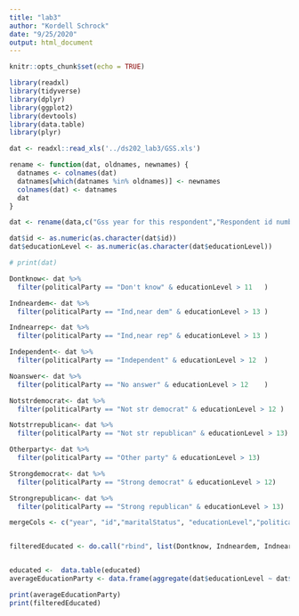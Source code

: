 ```yaml
---
title: "lab3"
author: "Kordell Schrock"
date: "9/25/2020"
output: html_document
---
```


```r
knitr::opts_chunk$set(echo = TRUE)
```

```r
library(readxl)
library(tidyverse)
library(dplyr)
library(ggplot2)
library(devtools)
library(data.table)
library(plyr)
```
```r
dat <- readxl::read_xls('../ds202_lab3/GSS.xls')

rename <- function(dat, oldnames, newnames) {
  datnames <- colnames(dat)
  datnames[which(datnames %in% oldnames)] <- newnames
  colnames(dat) <- datnames
  dat
}

dat <- rename(data,c("Gss year for this respondent","Respondent id number", "Marital status", "Highest year of school completed" , "Political party affiliation", "General happiness", "Ballot used for interview"), c("year","id", "maritalStatus", "educationLevel", "politicalParty", "happiness", "ballot"))

dat$id <- as.numeric(as.character(dat$id))
dat$educationLevel <- as.numeric(as.character(dat$educationLevel))

# print(dat)

Dontknow<- dat %>%
  filter(politicalParty == "Don't know" & educationLevel > 11	)

Indneardem<- dat %>%
  filter(politicalParty == "Ind,near dem" & educationLevel > 13	)

Indnearrep<- dat %>%
  filter(politicalParty == "Ind,near rep" & educationLevel > 13	)

Independent<- dat %>%
  filter(politicalParty == "Independent" & educationLevel > 12	)

Noanswer<- dat %>%
  filter(politicalParty == "No answer" & educationLevel > 12	)

Notstrdemocrat<- dat %>%
  filter(politicalParty == "Not str democrat" & educationLevel > 12	)

Notstrrepublican<- dat %>%
  filter(politicalParty == "Not str republican" & educationLevel > 13)

Otherparty<- dat %>%
  filter(politicalParty == "Other party" & educationLevel > 13)

Strongdemocrat<- dat %>%
  filter(politicalParty == "Strong democrat" & educationLevel > 12)

Strongrepublican<- dat %>%
  filter(politicalParty == "Strong republican" & educationLevel > 13)

mergeCols <- c("year", "id","maritalStatus", "educationLevel","politicalParty", "happiness","ballot")


filteredEducated <- do.call("rbind", list(Dontknow, Indneardem, Indnearrep, Independent, Noanswer, Notstrdemocrat, Notstrrepublican, Otherparty, Strongdemocrat, Strongrepublican))


educated <-  data.table(educated)
averageEducationParty <- data.frame(aggregate(dat$educationLevel ~ dat$politicalParty, data=dat, median))

print(averageEducationParty)
print(filteredEducated)

```

```r

```

